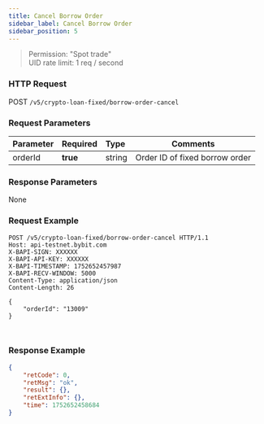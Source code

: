 ```yaml
---
title: Cancel Borrow Order
sidebar_label: Cancel Borrow Order
sidebar_position: 5
---
```

> Permission: "Spot trade"<br/>
> UID rate limit: 1 req / second

### HTTP Request
POST `/v5/crypto-loan-fixed/borrow-order-cancel`

### Request Parameters
| Parameter | Required | Type | Comments|
|:----- |:-------|:-----|------ |
|orderId |**true** |string |Order ID of fixed borrow order|

### Response Parameters
None

### Request Example

<Tabs groupId="programming-languages">
<TabItem value="http" label="HTTP">

```http
POST /v5/crypto-loan-fixed/borrow-order-cancel HTTP/1.1
Host: api-testnet.bybit.com
X-BAPI-SIGN: XXXXXX
X-BAPI-API-KEY: XXXXXX
X-BAPI-TIMESTAMP: 1752652457987
X-BAPI-RECV-WINDOW: 5000
Content-Type: application/json
Content-Length: 26

{
    "orderId": "13009"
}
```

</TabItem>
<TabItem value="python" label="Python">

```python

```

</TabItem>

<TabItem value="Node" label="Node.js">

```n4js

```

</TabItem>
</Tabs>

### Response Example

```json
{
    "retCode": 0,
    "retMsg": "ok",
    "result": {},
    "retExtInfo": {},
    "time": 1752652458684
}
```
